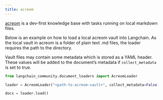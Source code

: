 ```yaml
---
title: acreom
---
```


[acreom](https://acreom.com) is a dev-first knowledge base with tasks running on local markdown files.

Below is an example on how to load a local acreom vault into Langchain. As the local vault in acreom is a folder of plain text .md files, the loader requires the path to the directory. 

Vault files may contain some metadata which is stored as a YAML header. These values will be added to the document’s metadata if `collect_metadata` is set to true. 


```python
from langchain_community.document_loaders import AcreomLoader
```


```python
loader = AcreomLoader("<path-to-acreom-vault>", collect_metadata=False)
```


```python
docs = loader.load()
```
